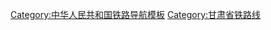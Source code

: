 {{Navbox
|name  = 甘肃省铁路
|title = 甘肃省铁路

|liststyle = padding:0.25em 0; line-height:1.4em; <!--otherwise lists can appear to form continuous whole-->
|state = <includeonly>{{{state|collapsed}}}</includeonly> 
|oddstyle  = background:#f7f7f7;
|evenstyle = background:transparent;


 |group1 = [[兰新铁路第二双线|兰新高铁]] 
 |list1  = [[兰州西站]] - [[陈家湾西站]] - ''青海'' - [[军马场站]] - [[民乐站 (甘肃省)|民乐站]] - [[张掖西站]] - [[临泽南站]] - [[高台南站]] 
- [[清水北站]] - [[酒泉南站]] - [[嘉峪关南站]]- [[清泉南站]]- [[玉门站]]- [[柳沟南站]]- [[石板墩南站]]- [[柳园南站]]- [[红柳河南站]] - ''新疆'' 

 |group2 = [[宝兰客运专线|宝兰高铁]] 
 |list2  = （[[西宝客运专线]]←）''陕西'' - [[东岔站]] - [[天水南站]] - [[秦安站]] - [[通渭站]] - [[下小岔站]] - [[定西北站]] - [[榆中站]] - [[兰州西站]]（→''[[兰新铁路第二双线]]''）

 |group3 = [[陇海铁路]]
 |list3  = ''陕西'' - [[元龙站]] - [[伯阳站]] - [[社棠站]] - [[天水站]] - [[槐树湾站]] - [[杨家河站]] - [[南河川站]] - [[三阳川站]] - [[渭南镇站]] - [[新阳镇站]] - [[渭水峪站]] - [[甘谷站]] - [[朱圉乡站]] - [[磐安镇站]] - [[洛门站]] - [[武山站]] - [[贺家店站]] - [[鸳鸯镇站]] - [[谢家坡站]] - [[土店子站]] - [[陇西站]] - [[陇西北站]] - [[云田乡站]] - [[大河岔站]] - [[高阳站]] - [[通安驿站]] - [[马河镇站]] - [[寒水岔站]] - [[唐家堡站]] - [[景家店站]] - [[定西站]] - [[巉口站]] - [[梁家坪站]] - [[红庄站]] - [[李家坪站]] - [[金家村站]] - [[甘草店站]] - [[王家湾站（甘肃省）|王家湾站]] - [[许家台站]] - [[夏官营站]] - [[骆驼巷站]] - [[桑园子站]] - [[兰州东站]] - [[兰州站]] - [[兰州西站]]


 |group4 = [[兰新铁路]]
 |list4  = [[兰州站]] - [[兰州西站]] - [[陈官营站]] - [[西固城站]] -  [[坡底下站]] - [[河口南站]] - [[大路站]] - [[龙泉寺站]] -  [[马家坪站|马家坪]] - [[永登站]] - [[中堡站]] -  [[富强堡站]] - [[天祝站]] - [[打柴沟站]] - [[龙沟站]] - [[柳家台站]] -  [[古浪站]] - [[黄羊镇站]] - [[头坝河站]] - [[武威南站]] - [[武威站]] - [[北河站]] - [[槐安站]] - [[截河坝站]] - [[青山堡站]] - [[金昌站]] - [[玉石站]] - [[芨岭站]] - [[大青阳口站]] - [[马莲井站]] - [[山丹站]] - [[东乐站]] - [[西屯站 (甘肃)|西屯站]] -  [[张掖站]] - [[平原堡站]] - [[临泽站]] - [[新华庄站]] - [[高台站]] - [[梧桐泉站]] - [[许三湾站]] - [[屯升站]] - [[清水站 (甘肃省)|清水站]] - [[上河清站]] - [[红山堡站]] - [[酒泉站]] - [[嘉峪关站]] - [[黑山湖站]] - [[玉门东站]] - [[腰泉子站]] -[[五华山站]] - [[低窝铺站]] -[[玉门站]] - [[军垦站]] - [[疏勒河站]] - [[桥湾站 (甘肃省)|桥湾站]] - [[柳沟站]] - [[安北站]] - [[石板墩站]] - [[峡口站]] - [[柳园站]] - [[大泉站]] - [[照东站]] - [[红柳河站]]- ''新疆'' 


 |group5 = [[包兰铁路]]
 |list5  = ''宁夏'' -[[大格达站]] - [[白墩子站]] - [[长城站 (甘肃省)|长城站]] - [[景泰站]] - [[兴泉堡站]] - [[喜集水站]] - [[黄崖站]] - [[赵家水站]] - [[狼抱水站]] - [[红岘台站]] - [[吴家窑站 (甘肃省)|吴家窑站]] - [[窦家沟站]] - [[红砂岘站]] - [[白银西站]] - [[后长川站]] - [[朱家窑站]] - [[丰水村站]] - [[土龙川站]] - [[皋兰站]] - [[红圈沟站]] - [[前长川站]] - [[邵家堂站]] - [[水源站]] - [[青白石站]] 
- (<以下为[[陇海线]]>[[兰州东站]] - [[兰州站]])
  

 |group6 = [[兰青铁路]]
 |list6  = （[[兰州站]] - [[兰州西站]] - [[陈官营站]] - [[西固城站]] - [[坡底下站]] - [[河口南站]] - <[[兰新鐵路]]>）[[八盘峡站]] 
- [[小茨沟站]] - [[河湾站]] - [[张家祠站]] - [[红庙站 (甘肃省)|红庙站]] - [[花庄站 (甘肃省)|花庄站]] - [[洞子村站]] - [[红固站]] - [[水车湾站]] - [[海石湾站]] -''青海''
}}<noinclude>
[[Category:中华人民共和国铁路导航模板]]
[[Category:甘肃省铁路线]]
</noinclude>